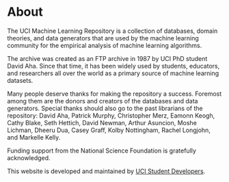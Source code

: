 
# About

The UCI Machine Learning Repository is a collection of databases, domain theories,
and data generators that are used by the machine learning community
for the empirical analysis of machine learning algorithms.

The archive was created as an FTP archive in 1987 by UCI PhD student David Aha.
Since that time, it has been widely used by students, educators,
and researchers all over the world as a primary source of machine learning datasets.

Many people deserve thanks for making the repository a success.
Foremost among them are the donors and creators of the databases and data generators.
Special thanks should also go to the past librarians of the repository:
David Aha, Patrick Murphy, Christopher Merz, Eamonn Keogh, Cathy Blake,
Seth Hettich, David Newman, Arthur Asuncion, Moshe Lichman, Dheeru Dua, Casey Graff,
Kolby Nottingham, Rachel Longjohn, and Markelle Kelly.

Funding support from the National Science Foundation is gratefully acknowledged.

This website is developed and maintained by [UCI Student Developers](/about/developers).
